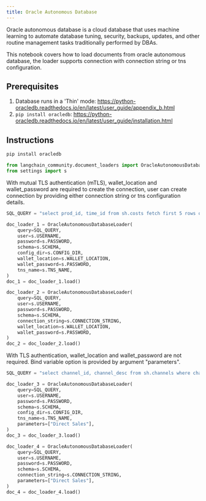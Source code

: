 ```yaml
---
title: Oracle Autonomous Database
---
```


Oracle autonomous database is a cloud database that uses machine learning to automate database tuning, security, backups, updates, and other routine management tasks traditionally performed by DBAs.

This notebook covers how to load documents from oracle autonomous database, the loader supports connection with connection string or tns configuration.

## Prerequisites
1. Database runs in a 'Thin' mode:
   https://python-oracledb.readthedocs.io/en/latest/user_guide/appendix_b.html
2. `pip install oracledb`:
   https://python-oracledb.readthedocs.io/en/latest/user_guide/installation.html

## Instructions


```python
pip install oracledb
```


```python
from langchain_community.document_loaders import OracleAutonomousDatabaseLoader
from settings import s
```

With mutual TLS authentication (mTLS), wallet_location and wallet_password are required to create the connection, user can create connection by providing either connection string or tns configuration details.


```python
SQL_QUERY = "select prod_id, time_id from sh.costs fetch first 5 rows only"

doc_loader_1 = OracleAutonomousDatabaseLoader(
    query=SQL_QUERY,
    user=s.USERNAME,
    password=s.PASSWORD,
    schema=s.SCHEMA,
    config_dir=s.CONFIG_DIR,
    wallet_location=s.WALLET_LOCATION,
    wallet_password=s.PASSWORD,
    tns_name=s.TNS_NAME,
)
doc_1 = doc_loader_1.load()

doc_loader_2 = OracleAutonomousDatabaseLoader(
    query=SQL_QUERY,
    user=s.USERNAME,
    password=s.PASSWORD,
    schema=s.SCHEMA,
    connection_string=s.CONNECTION_STRING,
    wallet_location=s.WALLET_LOCATION,
    wallet_password=s.PASSWORD,
)
doc_2 = doc_loader_2.load()
```

With TLS authentication, wallet_location and wallet_password are not required.
Bind variable option is provided by argument "parameters".


```python
SQL_QUERY = "select channel_id, channel_desc from sh.channels where channel_desc = :1 fetch first 5 rows only"

doc_loader_3 = OracleAutonomousDatabaseLoader(
    query=SQL_QUERY,
    user=s.USERNAME,
    password=s.PASSWORD,
    schema=s.SCHEMA,
    config_dir=s.CONFIG_DIR,
    tns_name=s.TNS_NAME,
    parameters=["Direct Sales"],
)
doc_3 = doc_loader_3.load()

doc_loader_4 = OracleAutonomousDatabaseLoader(
    query=SQL_QUERY,
    user=s.USERNAME,
    password=s.PASSWORD,
    schema=s.SCHEMA,
    connection_string=s.CONNECTION_STRING,
    parameters=["Direct Sales"],
)
doc_4 = doc_loader_4.load()
```
